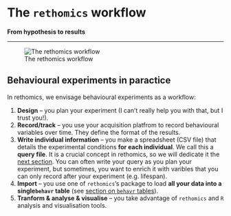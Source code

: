 # The `rethomics` workflow{#workflow -}



**From hypothesis to results**

---------------------------

![The rethomics workflow](assets/workflow.png)

## Behavioural experiments in paractice{-}
In rethomics, we envisage behavioural experiments as a workflow:

1. **Design** -- you plan your experiment (I can't really help you with that, but I trust you!).
2. **Record/track** -- you use your acquisition platfrom to record behavioural variables over time. They define the format of the results.
3. **Write individual information** -- you make a spreadsheet (CSV file) that details the experimental conditions **for each individual**. We call this a **query file**. It is a crucial concept in rethomics, so we will dedicate it the [next section](#queries). You can often write your query as you plan your experiment, but sometimes, you want to enrich it with varibles that you can only record after your experiment (e.g. lifespan).
4. **Import** -- you use one of `rethomics`'s package to load **all your data into a single`behavr` table** (see [section on `behavr` tables](#behavr)).
5. **Tranform & analyse & visualise** -- you take advantage of `rethomics` and `R` analysis and visualisation  tools.
